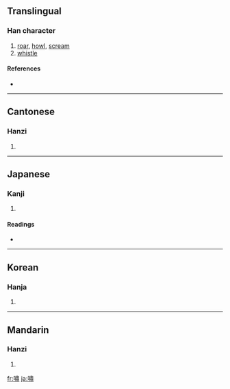 {{see|啸|嘨}}
==Translingual==

===Han character===
{{Han char|rn=30|rad=口|as=12|sn=15|four=6502<sub>7</sub>|canj=口中X (RLX)}}

# [[roar]], [[howl]], [[scream]]
# [[whistle]]

====References====
* {{Han ref|kx=0206.320|dkj=04246|dj=0429.310|hdz=10694.110|uh=562F|ud=22063|bh=BC53|bd=48211}}

----

==Cantonese==

===Hanzi===
{{yue-hanzi|jyut=|y=siu3}}

# {{defn|Cantonese}}

----

==Japanese==

===Kanji===
{{ja-kanji|grade=|rs=口12}}

# {{defn|Japanese}}

====Readings====
* {{ja-readings|on=[[しょう]] (shō), [[しつ]] (shitsu)|kun=[[うそぶく]] (usobuku)}}

----

==Korean==

===Hanja===
{{ko-hanja|hangeul=소|rv=so|mr=so}}

# {{defn|Korean}}

----

==Mandarin==

===Hanzi===
{{cmn-hanzi|sim=啸|pin=[[xiào]] ([[xiao4]])|wg=hsiao<sup>4</sup>}}

# {{defn|Mandarin}}

[[fr:嘯]]
[[ja:嘯]]